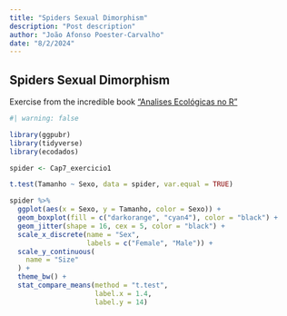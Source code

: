 ```yaml
---
title: "Spiders Sexual Dimorphism"
description: "Post description"
author: "João Afonso Poester-Carvalho"
date: "8/2/2024"
---
```


## Spiders Sexual Dimorphism

Exercise from the incredible book ["Analises Ecológicas no R"](https://analises-ecologicas.netlify.app/)

```  r
#| warning: false

library(ggpubr)
library(tidyverse)
library(ecodados)

spider <- Cap7_exercicio1

t.test(Tamanho ~ Sexo, data = spider, var.equal = TRUE)
```

``` r
spider %>%
  ggplot(aes(x = Sexo, y = Tamanho, color = Sexo)) +
  geom_boxplot(fill = c("darkorange", "cyan4"), color = "black") +
  geom_jitter(shape = 16, cex = 5, color = "black") +
  scale_x_discrete(name = "Sex",
                   labels = c("Female", "Male")) +
  scale_y_continuous(
    name = "Size"
  ) +
  theme_bw() +
  stat_compare_means(method = "t.test",
                     label.x = 1.4,
                     label.y = 14)

```


